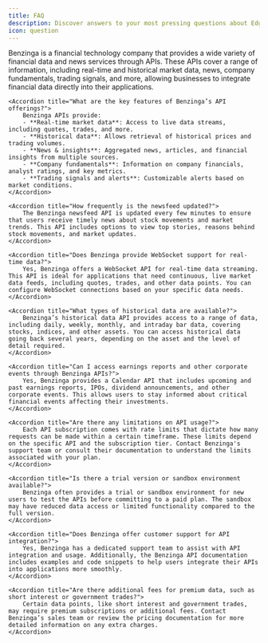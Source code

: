 ```yaml
---
title: FAQ
description: Discover answers to your most pressing questions about Edgee.
icon: question
---
```


<AccordionGroup>
    <Accordion title="What is Benzinga, and what types of APIs does it offer?">
        Benzinga is a financial technology company that provides a wide variety of financial data and news services through APIs. These APIs cover a range of information, including real-time and historical market data, news, company fundamentals, trading signals, and more, allowing businesses to integrate financial data directly into their applications.
    </Accordion>

    <Accordion title="What are the key features of Benzinga’s API offerings?">
        Benzinga APIs provide:
        - **Real-time market data**: Access to live data streams, including quotes, trades, and more.
        - **Historical data**: Allows retrieval of historical prices and trading volumes.
        - **News & insights**: Aggregated news, articles, and financial insights from multiple sources.
        - **Company fundamentals**: Information on company financials, analyst ratings, and key metrics.
        - **Trading signals and alerts**: Customizable alerts based on market conditions.
    </Accordion>

    <Accordion title="How frequently is the newsfeed updated?">
        The Benzinga newsfeed API is updated every few minutes to ensure that users receive timely news about stock movements and market trends. This API includes options to view top stories, reasons behind stock movements, and market updates.
    </Accordion>

    <Accordion title="Does Benzinga provide WebSocket support for real-time data?">
        Yes, Benzinga offers a WebSocket API for real-time data streaming. This API is ideal for applications that need continuous, live market data feeds, including quotes, trades, and other data points. You can configure WebSocket connections based on your specific data needs.
    </Accordion>

    <Accordion title="What types of historical data are available?">
        Benzinga’s historical data API provides access to a range of data, including daily, weekly, monthly, and intraday bar data, covering stocks, indices, and other assets. You can access historical data going back several years, depending on the asset and the level of detail required.
    </Accordion>

    <Accordion title="Can I access earnings reports and other corporate events through Benzinga APIs?">
        Yes, Benzinga provides a Calendar API that includes upcoming and past earnings reports, IPOs, dividend announcements, and other corporate events. This allows users to stay informed about critical financial events affecting their investments.
    </Accordion>

    <Accordion title="Are there any limitations on API usage?">
        Each API subscription comes with rate limits that dictate how many requests can be made within a certain timeframe. These limits depend on the specific API and the subscription tier. Contact Benzinga's support team or consult their documentation to understand the limits associated with your plan.
    </Accordion>

    <Accordion title="Is there a trial version or sandbox environment available?">
        Benzinga often provides a trial or sandbox environment for new users to test the APIs before committing to a paid plan. The sandbox may have reduced data access or limited functionality compared to the full version.
    </Accordion>

    <Accordion title="Does Benzinga offer customer support for API integration?">
        Yes, Benzinga has a dedicated support team to assist with API integration and usage. Additionally, the Benzinga API documentation includes examples and code snippets to help users integrate their APIs into applications more smoothly.
    </Accordion>

    <Accordion title="Are there additional fees for premium data, such as short interest or government trades?">
        Certain data points, like short interest and government trades, may require premium subscriptions or additional fees. Contact Benzinga’s sales team or review the pricing documentation for more detailed information on any extra charges.
    </Accordion>
</AccordionGroup>